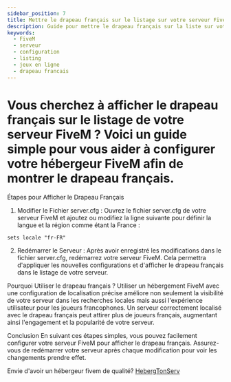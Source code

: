 ```yaml
---
sidebar_position: 7
title: Mettre le drapeau français sur le listage sur votre serveur FiveM
description: Guide pour mettre le drapeau français sur la liste sur votre serveur FiveM
keywords:
  - FiveM
  - serveur
  - configuration
  - listing
  - jeux en ligne
  - drapeau francais
---
```

# Vous cherchez à afficher le drapeau français sur le listage de votre serveur FiveM ? Voici un guide simple pour vous aider à configurer votre hébergeur FiveM afin de montrer le drapeau français.

Étapes pour Afficher le Drapeau Français
1. Modifier le Fichier server.cfg :
Ouvrez le fichier server.cfg de votre serveur FiveM et ajoutez ou modifiez la ligne suivante pour définir la langue et la région comme étant la France :
```text
sets locale "fr-FR"
```
2.  Redémarrer le Serveur :
Après avoir enregistré les modifications dans le fichier server.cfg, redémarrez votre serveur FiveM. Cela permettra d'appliquer les nouvelles configurations et d'afficher le drapeau français dans le listage de votre serveur.

Pourquoi Utiliser le drapeau français ?
Utiliser un hébergement FiveM avec une configuration de localisation précise améliore non seulement la visibilité de votre serveur dans les recherches locales mais aussi l'expérience utilisateur pour les joueurs francophones. Un serveur correctement localisé avec le drapeau français peut attirer plus de joueurs français, augmentant ainsi l'engagement et la popularité de votre serveur.

Conclusion
En suivant ces étapes simples, vous pouvez facilement configurer votre serveur FiveM pour afficher le drapeau français. Assurez-vous de redémarrer votre serveur après chaque modification pour voir les changements prendre effet.


Envie d'avoir un hébergeur fivem de qualité?
[HebergTonServ](https://hebergtonserv.com/fivem)
